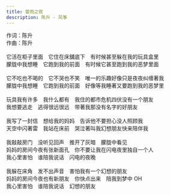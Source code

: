 ```yaml
---
title: 雷雨之夜
description: 陈升 - 风筝
---
```


作词：陈升<br />作曲：陈升<br /><br />它活在柜子里面　它住在床舖底下　有时候甚至躲在我的玩具盒里<br />朦胧中我想睡　它跑到我的前面　有时候它甚至跑到我的恶梦里面<br /><br />它不吃也不喝的　它不哭也不笑　唯一的乐趣好像只是夜夜纠缠著我<br />朦胧中我想睡　它跑到我的前面　好像等我睡著又要跑到我的恶梦里<br /><br />玩具我有许多　我什么都有　我住的都市危机四伏没有一个朋友<br />我想要逃走　逃得很远很远　带著我那没有名字的好朋友<br /><br />我写了一封信　想给我的妈妈　告诉他不要担心没人照顾我<br />天空中闪著雷　我站在床前　哭泣著叫我幻想朋友快来陪伴我<br /><br />我敲敲房门　没听见回声　推开了灰暗　朦胧中看见<br />妈妈的房间今夜有张新面孔　你不要让我在闪电夜里独自一个人<br />我心里害怕　谁陪我说话　闪电的夜晚<br /><br />我躲在床角　发不出声音　害怕我有一个幻想的朋友<br />妈妈的房间今夜也有新朋友　你快点出来　陪我到梦中 OH<br />我心里害怕　谁陪我说话　幻想的朋友